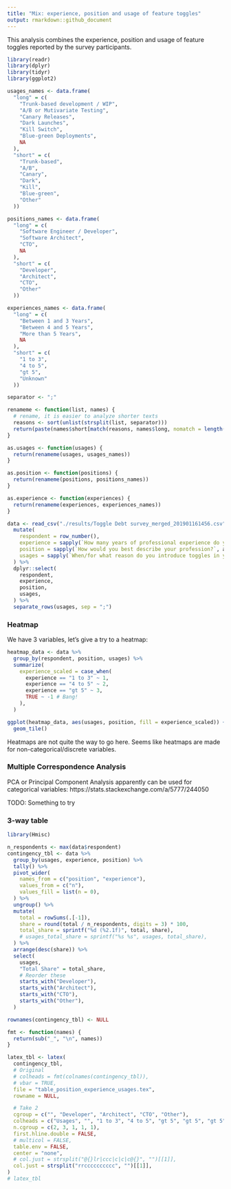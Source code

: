 ```yaml
---
title: "Mix: experience, position and usage of feature toggles"
output: rmarkdown::github_document
---
```


This analysis combines the experience, position and usage of feature toggles reported by the survey participants.

```r
library(readr)
library(dplyr)
library(tidyr)
library(ggplot2)
```

```r
usages_names <- data.frame(
  "long" = c(
    "Trunk-based development / WIP",
    "A/B or Mutivariate Testing",
    "Canary Releases",
    "Dark Launches",
    "Kill Switch",
    "Blue-green Deployments",
    NA
  ),
  "short" = c(
    "Trunk-based",
    "A/B",
    "Canary",
    "Dark",
    "Kill",
    "Blue-green",
    "Other"
  ))

positions_names <- data.frame(
  "long" = c(
    "Software Engineer / Developer",
    "Software Architect",
    "CTO",
    NA
  ),
  "short" = c(
    "Developer",
    "Architect",
    "CTO",
    "Other"
  ))

experiences_names <- data.frame(
  "long" = c(
    "Between 1 and 3 Years",
    "Between 4 and 5 Years",
    "More than 5 Years",
    NA
  ),
  "short" = c(
    "1 to 3",
    "4 to 5",
    "gt 5",
    "Unknown"
  ))

separator <- ";"

renameme <- function(list, names) {
  # rename, it is easier to analyze shorter texts
  reasons <- sort(unlist(strsplit(list, separator)))
  return(paste(names$short[match(reasons, names$long, nomatch = length(names$short))], collapse = separator))
}

as.usages <- function(usages) {
  return(renameme(usages, usages_names))
}

as.position <- function(positions) {
  return(renameme(positions, positions_names))
}

as.experience <- function(experiences) {
  return(renameme(experiences, experiences_names))
}

data <- read_csv("./results/Toggle Debt survey_merged_201901161456.csv",) %>%
  mutate(
    respondent = row_number(),
    experience = sapply(`How many years of professional experience do you have?`, as.experience),
    position = sapply(`How would you best describe your profession?`, as.position),
    usages = sapply(`When/for what reason do you introduce toggles in your project?`, as.usages),
  ) %>%
  dplyr::select(
    respondent,
    experience,
    position,
    usages,
  ) %>%
  separate_rows(usages, sep = ";")
```

### Heatmap
We have 3 variables, let's give a try to a heatmap:

```r
heatmap_data <- data %>%
  group_by(respondent, position, usages) %>%
  summarize(
    experience_scaled = case_when(
      experience == "1 to 3" ~ 1,
      experience == "4 to 5" ~ 2,
      experience == "gt 5" ~ 3,
      TRUE ~ -1 # Bang!
    ),
  )

ggplot(heatmap_data, aes(usages, position, fill = experience_scaled)) +
  geom_tile()
```

Heatmaps are not quite the way to go here. Seems like heatmaps are made for non-categorical/discrete variables.

### Multiple Correspondence Analysis

PCA or Principal Component Analysis apparently can be used for categorical variables: https://stats.stackexchange.com/a/5777/244050

TODO: Something to try

### 3-way table

```r
library(Hmisc)

n_respondents <- max(data$respondent)
contingency_tbl <- data %>%
  group_by(usages, experience, position) %>%
  tally() %>%
  pivot_wider(
    names_from = c("position", "experience"),
    values_from = c("n"),
    values_fill = list(n = 0),
  ) %>%
  ungroup() %>% 
  mutate(
    total = rowSums(.[-1]),
    share = round(total / n_respondents, digits = 3) * 100,
    total_share = sprintf("%d (%2.1f)", total, share),
    # usages_total_share = sprintf("%s %s", usages, total_share),
  ) %>%
  arrange(desc(share)) %>%
  select(
    usages,
    "Total Share" = total_share,
    # Reorder these
    starts_with("Developer"),
    starts_with("Architect"),
    starts_with("CTO"),
    starts_with("Other"),
  )

rownames(contingency_tbl) <- NULL

fmt <- function(names) {
  return(sub("_", "\n", names))
}

latex_tbl <- latex(
  contingency_tbl,
  # Original
  # colheads = fmt(colnames(contingency_tbl)),
  # vbar = TRUE,
  file = "table_position_experience_usages.tex",
  rowname = NULL,

  # Take 2
  cgroup = c("", "Developer", "Architect", "CTO", "Other"),
  colheads = c("Usages", "", "1 to 3", "4 to 5", "gt 5", "gt 5", "gt 5", "gt 5"),
  n.cgroup = c(2, 3, 1, 1, 1),
  first.hline.double = FALSE,
  # multicol = FALSE,
  table.env = FALSE,
  center = "none",
  # col.just = strsplit("@{}lr|ccc|c|c|c@{}", "")[[1]],
  col.just = strsplit("rrcccccccccc", "")[[1]],
)
# latex_tbl
```
